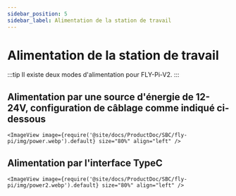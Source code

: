 ```yaml
---
sidebar_position: 5
sidebar_label: Alimentation de la station de travail
---
```


# Alimentation de la station de travail

:::tip
Il existe deux modes d'alimentation pour FLY-Pi-V2.
:::

## Alimentation par une source d'énergie de 12-24V, configuration de câblage comme indiqué ci-dessous

    <ImageView image={require('@site/docs/ProductDoc/SBC/fly-pi/img/power.webp').default} size="80%" align="left" />


## Alimentation par l'interface TypeC

    <ImageView image={require('@site/docs/ProductDoc/SBC/fly-pi/img/power2.webp').default} size="80%" align="left" />